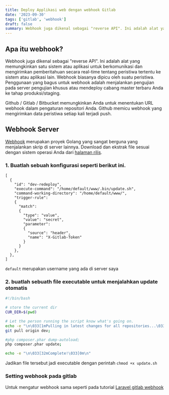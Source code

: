 ```yaml
---
title: Deploy Applikasi web dengan webhook Gitlab
date: '2023-09-30'
tags: ['gitlab', 'webhook']
draft: false
summary: Webhook juga dikenal sebagai "reverse API". Ini adalah alat yang memungkinkan satu sistem atau aplikasi untuk berkomunikasi dan mengirimkan pemberitahuan secara real-time tentang peristiwa tertentu ke sistem atau aplikasi lain..
---
```


## Apa itu webhook?

Webhook juga dikenal sebagai "reverse API". Ini adalah alat yang memungkinkan satu sistem atau aplikasi untuk berkomunikasi
dan mengirimkan pemberitahuan secara real-time tentang peristiwa tertentu ke sistem atau aplikasi lain.
Webhook biasanya dipicu oleh suatu peristiwa. Penggunaan yang bagus untuk webhook adalah menjalankan pengujian pada server
pengujian khusus atau mendeploy cabang master terbaru Anda ke tahap produksi/staging.

Github / Gitlab / Bitbucket memungkinkan Anda untuk menentukan URL webhook dalam pengaturan repositori Anda.
Github memicu webhook yang mengirimkan data peristiwa setiap kali terjadi push.

## Webhook Server

[Webhook](https://github.com/adnanh/webhook) merupakan proyek Golang yang sangat berguna yang menjalankan skrip di server lainnya.
Download dan ekstrak file sesuai dengan sistem operasi Anda dari [halaman rilis](https://github.com/adnanh/webhook/releases).

### 1. Buatlah sebuah konfigurasi seperti berikut ini.

```
[
  {
    "id": "dev-redeploy",
    "execute-command": "/home/default/www/.bin/update.sh",
    "command-working-directory": "/home/default/www/",
    "trigger-rule":
    {
      "match":
      {
        "type": "value",
        "value": "secret",
        "parameter":
        {
          "source": "header",
          "name": "X-Gitlab-Token"
        }
      }
    },
  },
]
```

`default` merupakan username yang ada di server saya

### 2. buatlah sebuath file executable untuk menjalahkan update otomatis

```bash
#!/bin/bash

# store the current dir
CUR_DIR=$(pwd)

# Let the person running the script know what's going on.
echo -e "\n\033[1mPulling in latest changes for all repositories...\033[0m\n"
git pull origin dev;

#php composer.phar dump-autoload;
php composer.phar update;

echo -e "\n\033[32mComplete!\033[0m\n"

```

Jadikan file tersebut jadi executable dengan perintah `chmod +x update.sh`

### Setting webhook pada gitlab

Untuk mengatur webhook sama seperti pada tutorial [Laravel gitlab webhook](/blog/laravel-gitlab-webhook/#mulai-tahap-2)
